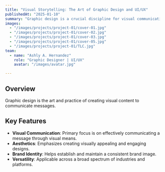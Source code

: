 ```yaml
---
title: "Visual Storytelling: The Art of Graphic Design and UI/UX"
publishedAt: "2025-01-10"
summary: "Graphic design is a crucial discipline for visual communication, encompassing the creation of visually compelling and effective designs to convey messages and build brands."
images:
  - "/images/projects/project-01/cover-01.jpg"
  - "/images/projects/project-01/cover-02.jpg"
  - "/images/projects/project-01/cover-03.jpg"
  - "/images/projects/project-01/cover-05.jpg"
  - "/images/projects/project-01/TLC.jpg"
team:
  - name: "Ashly A. Hernandez"
    role: "Graphic Designer | UI/UX"
    avatar: "/images/avatar.jpg"

---
```


## Overview

Graphic design is the art and practice of creating visual content to communicate messages.

## Key Features

- **Visual Communication**: Primary focus is on effectively communicating a message through visual means.
- **Aesthetics**: Emphasizes creating visually appealing and engaging designs.
- **Brand Identity**: Helps establish and maintain a consistent brand image.
- **Versatility**: Applicable across a broad spectrum of industries and platforms.

